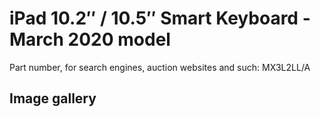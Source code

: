 # iPad 10.2″ / 10.5″ Smart Keyboard - March 2020 model

Part number, for search engines, auction websites and such: MX3L2LL/A

## Image gallery

<div style={{ width: "768px" }}>
  <GalleryComponent
    images={[
      {
        original: "/everysource/MX3L2",
        thumbnail: "/everypreview/MX3L2",
      },
      {
        original: "/everysource/MX3L2_AV1",
        thumbnail: "/everypreview/MX3L2_AV1",
      },
      {
        original: "/everysource/MX3L2_AV2",
        thumbnail: "/everypreview/MX3L2_AV2",
      },
      {
        original: "/everysource/MX3L2_AV3",
        thumbnail: "/everypreview/MX3L2_AV3",
      }
    ]}
  />
</div>